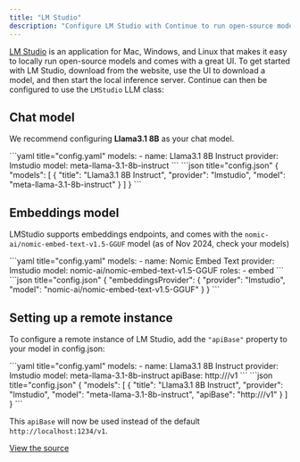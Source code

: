 ```yaml
---
title: "LM Studio"
description: "Configure LM Studio with Continue to run open-source models locally, including setup for Llama3.1 8B for chat, embedding models, and instructions for connecting to remote instances"
---
```


[LM Studio](https://lmstudio.ai) is an application for Mac, Windows, and Linux that makes it easy to locally run open-source models and comes with a great UI. To get started with LM Studio, download from the website, use the UI to download a model, and then start the local inference server. Continue can then be configured to use the `LMStudio` LLM class:

## Chat model

We recommend configuring **Llama3.1 8B** as your chat model.

<Tabs>
  <Tab title="YAML">
  ```yaml title="config.yaml"
  models:
    - name: Llama3.1 8B Instruct
      provider: lmstudio
      model: meta-llama-3.1-8b-instruct
  ```
  </Tab>
  <Tab title="JSON">
  ```json title="config.json"
  {
    "models": [
      {
        "title": "Llama3.1 8B Instruct",
        "provider": "lmstudio",
        "model": "meta-llama-3.1-8b-instruct"
      }
    ]
  }
  ```
  </Tab>
</Tabs>

## Embeddings model

LMStudio supports embeddings endpoints, and comes with the `nomic-ai/nomic-embed-text-v1.5-GGUF` model (as of Nov 2024, check your models)

<Tabs>
  <Tab title="YAML">
  ```yaml title="config.yaml"
  models:
    - name: Nomic Embed Text
      provider: lmstudio
      model: nomic-ai/nomic-embed-text-v1.5-GGUF
      roles:
        - embed
  ```
  </Tab>
  <Tab title="JSON">
  ```json title="config.json"
  {
    "embeddingsProvider": {
      "provider": "lmstudio",
      "model": "nomic-ai/nomic-embed-text-v1.5-GGUF"
    }
  }
  ```
  </Tab>
</Tabs>

## Setting up a remote instance

To configure a remote instance of LM Studio, add the `"apiBase"` property to your model in config.json:

<Tabs>
  <Tab title="YAML">
  ```yaml title="config.yaml"
  models:
    - name: Llama3.1 8B Instruct
      provider: lmstudio
      model: meta-llama-3.1-8b-instruct
      apiBase: http://<MY ENDPOINT>/v1
  ```
  </Tab>
  <Tab title="JSON">
  ```json title="config.json"
    {
      "models": [
        {
          "title": "Llama3.1 8B Instruct",
          "provider": "lmstudio",
          "model": "meta-llama-3.1-8b-instruct",
          "apiBase": "http://<MY ENDPOINT>/v1"
        }
      ]
    }
  ```
  </Tab>
</Tabs>

This `apiBase` will now be used instead of the default `http://localhost:1234/v1`.

[View the source](https://github.com/continuedev/continue/blob/main/core/llm/llms/LMStudio.ts)
